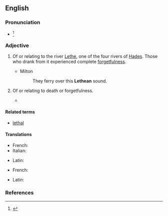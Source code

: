 ==English==
{{was wotd|2012|January|16}}
{{wikipedia|Lethe|river Lethe}}

===Pronunciation===
* {{IPA|/ˈliθiən/|/lɪˈθiən/|lang=en}}<ref>{{R:Dictionary.com 1.1}}</ref>

===Adjective===
{{head|en|adjective}}

# {{label|en|chiefly|poetic|Greek mythology}} Of or relating to the river [[Lethe]], one of the four rivers of [[Hades]]. Those who drank from it experienced complete [[forgetfulness]].
#* Milton
#*: They ferry over this '''Lethean''' sound.
# {{label|en|by extension}} Of or relating to death or forgetfulness.
#* {{quote-book|passage=Men said that the garden had been roofed over against the sun with great sheets of lead and copper, leaving no cranny through which the tiniest star could peer down. Some swore that the privacy of its masters during their visits was ensured by a '''lethean''' slumber which Dwerulas, through his magic art, was wont to lay at such times upon the whole vicinity.
|year=1938
|month=April
|title=Weird Tales
|volume=31
|chapter={{wsource|The Garden of Adompha}}
|author=Clark Ashton Smith}}

====Related terms====
* [[lethal]]

====Translations====
{{trans-top|of or relating to river Lethe}}
* French: {{t+|fr|léthéen}}
* Italian: {{t|it|leteo}}
{{trans-mid}}
* Latin: {{t|la|Lethaeus}}
{{trans-bottom}}

{{trans-top|of or relating to death or forgetfulness}}
* French: {{t+|fr|léthéen}}
{{trans-mid}}
* Latin: {{t|la|Lethaeus}}
{{trans-bottom}}

===References===
<references/>